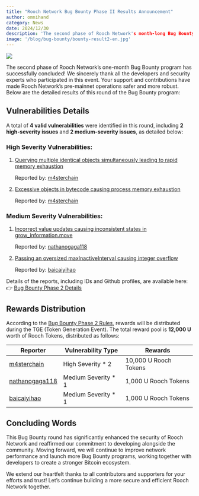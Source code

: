 ```yaml
---
title: "Rooch Network Bug Bounty Phase II Results Announcement"
author: omnihand
category: News
date: 2024/12/30
description: 'The second phase of Rooch Network's month-long Bug Bounty program identified 4 vulnerabilities, including critical memory exhaustion and state inconsistency issues. This article details the vulnerabilities discovered, reward distribution plan, and security improvements made to the Rooch network.'
image: '/blog/bug-bounty/bounty-result2-en.jpg'
---
```



<PostHeader />

![](/blog/bug-bounty/bounty-result2-en.jpg)

The second phase of Rooch Network’s one-month Bug Bounty program has successfully concluded! We sincerely thank all the developers and security experts who participated in this event. Your support and contributions have made Rooch Network’s pre-mainnet operations safer and more robust. Below are the detailed results of this round of the Bug Bounty program:

## Vulnerabilities Details

A total of **4 valid vulnerabilities** were identified in this round, including **2 high-severity issues** and **2 medium-severity issues**, as detailed below:

### High Severity Vulnerabilities:

1. [Querying multiple identical objects simultaneously leading to rapid memory exhaustion](https://github.com/rooch-network/rooch/security/advisories/GHSA-4382-rfr8-9698)
    
    Reported by: [m4sterchain](https://github.com/m4sterchain)
    
2. [Excessive objects in bytecode causing process memory exhaustion](https://github.com/rooch-network/rooch/security/advisories/GHSA-xfmq-crqf-429m)
    
    Reported by: [m4sterchain](https://github.com/m4sterchain)

### Medium Severity Vulnerabilities:

1. [Incorrect value updates causing inconsistent states in grow_information.move](https://github.com/rooch-network/rooch/security/advisories/GHSA-f737-542f-mjvg)
    
    Reported by: [nathanogaga118](https://github.com/nathanogaga118)
    
2. [Passing an oversized maxInactiveInterval causing integer overflow](https://github.com/rooch-network/rooch/security/advisories/GHSA-v477-4gc2-j6v4)
    
    Reported by: [baicaiyihao](https://github.com/baicaiyihao)
    

Details of the reports, including IDs and Github profiles, are available here: 👉 [Bug Bounty Phase 2 Details](https://github.com/rooch-network/rooch/issues/3113)

## Rewards Distribution

According to the [Bug Bounty Phase 2 Rules](https://rooch.network/blog/bug-bounty2), rewards will be distributed during the TGE (Token Generation Event). The total reward pool is **12,000 U** worth of Rooch Tokens, distributed as follows:

| Reporter                                            | Vulnerability Type  | Rewards               |
|-----------------------------------------------------|---------------------|-----------------------|
| [m4sterchain](https://github.com/m4sterchain)       | High Severity * 2   | 10,000 U Rooch Tokens |
| [nathanogaga118](https://github.com/nathanogaga118) | Medium Severity * 1 | 1,000 U Rooch Tokens  |
| [baicaiyihao](https://github.com/baicaiyihao)       | Medium Severity * 1 | 1,000 U Rooch Tokens  |

## Concluding Words

This Bug Bounty round has significantly enhanced the security of Rooch Network and reaffirmed our commitment to developing alongside the community. Moving forward, we will continue to improve network performance and launch more Bug Bounty programs, working together with developers to create a stronger Bitcoin ecosystem.

We extend our heartfelt thanks to all contributors and supporters for your efforts and trust! Let’s continue building a more secure and efficient Rooch Network together.
